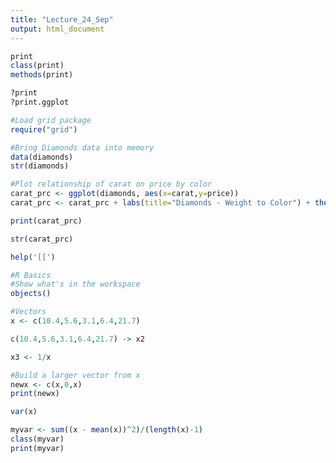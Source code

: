 ```yaml
---
title: "Lecture_24_Sep"
output: html_document
---
```


```r
print
class(print)
methods(print)
```

```r
?print
?print.ggplot
```

```r
#Load grid package
require("grid")

#Bring Diamonds data into memory
data(diamonds)
str(diamonds)

#Plot relationship of carat on price by color
carat_prc <- ggplot(diamonds, aes(x=carat,y=price))
carat_prc <- carat_prc + labs(title="Diamonds - Weight to Color") + theme(plot.title = element_text(size = rel(2), colour = "blue")) + labs(x = "Weight", y = "Price") + geom_point(aes(color = factor(color)))

print(carat_prc)

str(carat_prc)

help('[[')

#R Basics
#Show what's in the workspace
objects()

#Vectors
x <- c(10.4,5.6,3.1,6.4,21.7)

c(10.4,5.6,3.1,6.4,21.7) -> x2

x3 <- 1/x

#Build a larger vector from x
newx <- c(x,0,x)
print(newx)

var(x)

myvar <- sum((x - mean(x))^2)/(length(x)-1)
class(myvar)
print(myvar)


```

